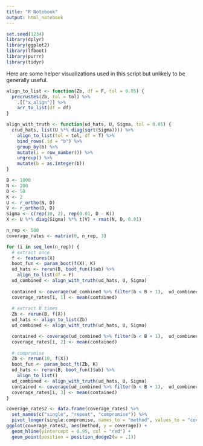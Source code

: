 ```yaml
---
title: "R Notebook"
output: html_notebook
---
```


```r
set.seed(1234)
library(dplyr)
library(ggplot2)
library(lfboot)
library(purrr)
library(tidyr)
```
Here are some helper visualizations used in this script but unlikely to be
generally useful.

```r
align_to_list <- function(Zb, df = F, tol = 0.05) {
  procrustes(Zb, tol = tol) %>%
    .[["x_align"]] %>%
    arr_to_list(df = df)
}

align_with_truth <- function(ud_hats, U, Sigma, tol = 0.05) {
  c(ud_hats, list(U %*% diag(sqrt(Sigma)))) %>%
    align_to_list(tol = tol, df = T) %>%
    bind_rows(.id = "b") %>%
    group_by(b) %>%
    mutate(i = row_number()) %>%
    ungroup() %>%
    mutate(b = as.integer(b))
}
```


```r
B <- 1000
N <- 200
D <- 50
K <- 2
U <- r_ortho(N, D)
V <- r_ortho(D, D)
Sigma <- c(rep(10, 2), rep(0.01, D - K))
X <- U %*% diag(Sigma) %*% t(V) + rmat(N, D, 0.01)
```


```r
n_rep <- 500
coverage_rates <- matrix(0, n_rep, 3)

for (i in seq_len(n_rep)) {
  # extract once
  f <- features(X)
  boot_fun <- param_boot(f(X), K)
  ud_hats <- rerun(B, boot_fun()$ub) %>%
    align_to_list(df = F)
  ud_combined <- align_with_truth(ud_hats, U, Sigma)
  
  contained <- coverage(ud_combined %>% filter(b < B + 1),  ud_combined %>% filter(b == B + 1))
  coverage_rates[i, 1] <- mean(contained)
  
  # extract B times
  Zb <- rerun(B, f(X))
  ud_hats <- align_to_list(Zb)
  ud_combined <- align_with_truth(ud_hats, U, Sigma)

  contained <- coverage(ud_combined %>% filter(b < B + 1),  ud_combined %>% filter(b == B + 1))
  coverage_rates[i, 2] <- mean(contained)
  
  # compromise
  Zb <- rerun(10, f(X))
  boot_fun <- param_boot_ft(Zb, K)
  ud_hats <- rerun(B, boot_fun()$ub) %>%
    align_to_list()
  ud_combined <- align_with_truth(ud_hats, U, Sigma)
  contained <- coverage(ud_combined %>% filter(b < B + 1),  ud_combined %>% filter(b == B + 1))
  coverage_rates[i, 3] <- mean(contained)
}
```


```r
coverage_rates2 <- data.frame(coverage_rates) %>%
  set_names(c("single", "repeat", "compromise")) %>%
  pivot_longer(single:compromise, names_to = "method", values_to = "coverage")
ggplot(coverage_rates2, aes(method, y = coverage)) +
  geom_hline(yintercept = 0.95, col = "red") +
  geom_point(position = position_dodge2(w = .1))
```
